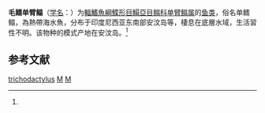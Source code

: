 {{Speciesbox
| taxon = Monochirus trichodactylus
| status = NE
| status_system = IUCN3.1
| binomial_authority = ([[卡尔·林奈|Linnaeus]], 1758)<ref name='id8704'>{{cite web| url =http://www.bioinfo.cn/db05/BjdwSpecies.php?action=view&id=8704| title =毛鳍单臂鳎| work =《中国动物物种编目数据库》| publisher =中国科学院微生物研究所| author =中国科学院动物研究所| accessdate =2009-04-16| deadurl =yes| archiveurl =https://web.archive.org/web/20160305042052/http://www.bioinfo.cn/db05/BjdwSpecies.php?action=view&id=8704| archivedate =2016-03-05}}</ref>
| synonyms = *''Pleuronectes trichodactylus ,Linnaeus, 1758 ''
}}

'''毛鳍单臂鳎'''（[[学名|学名]]：{{lang|la|''Monochirus trichodactylus''}}）为[[輻鰭魚綱|輻鰭魚綱]][[鰈形目|鰈形目]][[鰨亞目|鰨亞目]][[鳎科|鳎科]][[单臂鳎属|单臂鳎属]]的[[鱼类|鱼类]]，俗名单鳍鳎，為熱帶海水魚，分布于印度尼西亚东南部安汶岛等，棲息在底層水域，生活習性不明。该物种的模式产地在安汶岛。<ref name='id8704'/>

== 参考文献 ==
{{reflist}}

{{Taxonbar|from=Q1044941}}

[[Category:单臂鳎属|trichodactylus]]
[[Category:_1758年描述的鱼类|M]]
[[Category:_卡尔·林奈命名的生物分类|M]]


{{鰈形目小作品}}